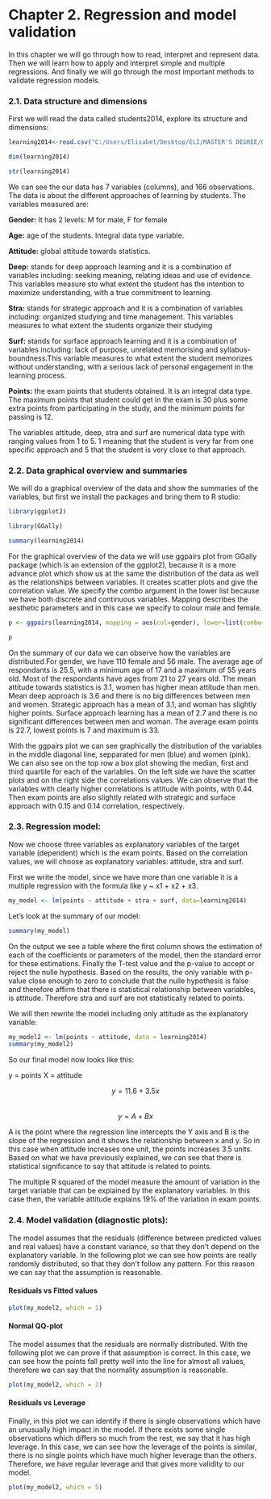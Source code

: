 # Chapter 2. Regression and model validation

In this chapter we will go through how to read, interpret and represent data. Then we will learn how to apply and interpret simple and multiple regressions. And finally we will go through the most important methods to validate regression models.

### 2.1. Data structure and dimensions

First we will read the data called students2014, explore its structure and dimensions:

```r
learning2014<-read.csv("C:/Users/Elisabet/Desktop/ELI/MASTER'S DEGREE/Open Data Science/GitHub/IODS-project/IODS-project/learning2014.csv", header = TRUE)
```

```r
dim(learning2014)
```

```r
str(learning2014)
```


We can see the our data has 7 variables (columns), and 166 observations. The data is about the different approaches of learning by students. The variables measured are:

**Gender:** It has 2 levels: M for male, F for female

**Age:** age of the students. Integral data type variable.

**Attitude:** global attitude towards statistics.

**Deep:** stands for deep approach learning and it is a combination of variables including: seeking meaning, relating ideas and use of evidence. This variables measure sto what extent the student has the intention to maximize understanding, with a true commitment to learning.

**Stra:** stands for strategic approach and it is a combination of variables including: organized studying and time management. This variables  measures to what extent the students organize their studying

**Surf:** stands for surface approach learning and it is a combination of variables including: lack of purpose, unrelated memorising and syllabus-boundness.This variable measures to what extent the student memorizes without understanding, with a serious lack of personal engagement in the learning process.

**Points:** the exam points that students obtained. It is an integral data type. The maximum points that student could get in the exam is 30 plus some extra points from participating in the study, and the minimum points for passing is 12.

The variables attitude, deep, stra and surf are numerical data type with ranging values from 1 to 5. 1 meaning that the student is very far from one specific approach and 5 that the student is very close to that approach.



### 2.2. Data graphical overview and summaries

We will do a graphical overview of the data and show the summaries of the variables, but first we install the packages and bring them to R studio:

```r

library(ggplot2)

library(GGally)
```

```r
summary(learning2014)
```

For the graphical overview of the data we will use ggpairs plot from GGally package (which is an extension of the ggplot2), because it is a more advance plot which show us at the same the distribution of the data as well as the relationships between variables. It creates scatter plots and give the correlation value. We specify the combo argument in the lower list because we have both discrete and continuous variables. Mapping describes the aesthetic parameters and in this case we specify to colour male and female.

```r
p <- ggpairs(learning2014, mapping = aes(col=gender), lower=list(combo=wrap("facethist", bins=20)))

p
```

On the summary of our data we can observe how the variables are distributed.For gender, we have 110 female and 56 male. The average age of respondants is 25.5, with a minimum age of 17 and a maximum of 55 years old. Most of the respondants have ages from 21 to 27 years old. The mean attitude towards statistics is 3.1, women has higher mean attitude than men. Mean deep approach is 3.6 and there is no big differences between men and women. Strategic approach has a mean of 3.1, and woman has slightly higher points. Surface approach learning has a mean of 2.7 and there is no significant differences between men and woman. The average exam points is 22.7, lowest points is 7 and maximum is 33.

With the ggpairs plot we can see graphically the distribution of the variables in the middle diagonal line, sepparated for men (blue) and women (pink). We can also see on the top row a box plot showing the median, first and third quartile for each of the variables. On the left side we have the scatter plots and on the right side the correlations values. We can observe that the variables with clearly higher correlations is attitude with points, with 0.44. Then exam points are also slightly related with strategic and surface approach with 0.15 and 0.14 correlation, respectively.



### 2.3. Regression model:

Now we choose three variables as explanatory variables of the target variable (dependent) which is the exam points. Based on the correlation values, we will choose as explanatory variables: attitude, stra and surf.

First we write the model, since we have more than one variable it is a multiple regression with the formula like y ~ x1 + x2 + x3.

```r
my_model <- lm(points ~ attitude + stra + surf, data=learning2014)
```
Let's look at the summary of our model:

```r
summary(my_model)
```
On the output we see a table where the first column shows the estimation of each of the coefficients or parameters of the model, then the standard error for these estimations. Finally the T-test value and the p-value to accept or reject the nulle hypothesis. Based on the results, the only variable with p-value close enough to zero to conclude that the nulle hypothesis is false and therefore affirm that there is statistical relationship between variables, is attitude. Therefore stra and surf are not statistically related to points. 

We will then rewrite the model including only attitude as the explanatory variable:

```r
my_model2 <- lm(points ~ attitude, data = learning2014)
summary(my_model2)
```
So our final model now looks like this:

y = points    X = attitude

$$y = 11.6 + 3.5x$$       
$$y = A + Bx$$

A is the point where the regression line intercepts the Y axis and B is the slope of the regression and it shows the relationship between x and y. So in this case when attitude increases one unit, the points increases 3.5 units. Based on what we have previously explained, we can see that there is statistical significance to say that attitude is related to points. 

The multiple R squared of the model measure the amount of variation in the target variable that can be explained by the explanatory variables. In this case then, the variable attitude explains 19% of the variation in exam points.



### 2.4. Model validation (diagnostic plots):

The model assumes that the residuals (difference between predicted values and real values) have a constant variance, so that they don't depend on the explanatory variable. In the following plot we can see how points are really randomly distributed, so that they don't follow any pattern. For this reason we can say that the assumption is reasonable. 

#### Residuals vs Fitted values

```r
plot(my_model2, which = 1)
```

#### Normal QQ-plot 

The model assumes that the residuals are normally distributed. With the following plot we can prove if that assumption is correct. In this case, we can see how the points fall pretty well into the line for almost all values, therefore we can say that the normality assumption is reasonable.

```r
plot(my_model2, which = 2)
```

#### Residuals vs Leverage

Finally, in this plot we can identify if there is single observations which have an unusually high impact in the model. If there exists some single observations which differs so much from the rest, we say that it has high leverage. In this case, we can see how the leverage of the points is similar, there is no single points which have much higher leverage than the others. Therefore, we have regular leverage and that gives more validity to our model.

```r
plot(my_model2, which = 5)
```

